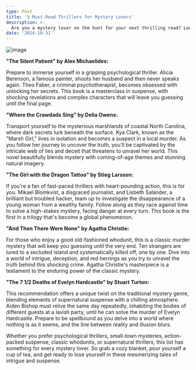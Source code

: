 ```yaml
---
type: Post
title: '5 Must-Read Thrillers for Mystery Lovers'
description: >-
  Are you a mystery lover on the hunt for your next thrilling read? Look no further, as we've curated a list of five must read mysteries that will keep you on the edge of your seat from start to finish.
date: '2024-10-31'
---
```

![image](/images/02.webp)

**"The Silent Patient" by Alex Michaelides:**

Prepare to immerse yourself in a gripping psychological thriller. Alicia Berenson, a famous painter, shoots her husband and then never speaks again. Theo Faber, a criminal psychotherapist, becomes obsessed with unlocking her secrets. This book is a masterclass in suspense, with shocking revelations and complex characters that will leave you guessing until the final page.

**"Where the Crawdads Sing" by Delia Owens:**

Transport yourself to the mysterious marshlands of coastal North Carolina, where dark secrets lurk beneath the surface. Kya Clark, known as the "Marsh Girl," lives in isolation and becomes a suspect in a local murder. As you follow her journey to uncover the truth, you'll be captivated by the intricate web of lies and deceit that threatens to unravel her world. This novel beautifully blends mystery with coming-of-age themes and stunning natural imagery.

**"The Girl with the Dragon Tattoo" by Stieg Larsson:**

If you're a fan of fast-paced thrillers with heart-pounding action, this is for you. Mikael Blomkvist, a disgraced journalist, and Lisbeth Salander, a brilliant but troubled hacker, team up to investigate the disappearance of a young woman from a wealthy family. Follow along as they race against time to solve a high-stakes mystery, facing danger at every turn. This book is the first in a trilogy that's become a global phenomenon.

**"And Then There Were None" by Agatha Christie:**

For those who enjoy a good old-fashioned whodunit, this is a classic murder mystery that will keep you guessing until the very end. Ten strangers are lured to a secluded island and systematically killed off, one by one. Dive into a world of intrigue, deception, and red herrings as you try to unravel the truth behind this shocking crime. Agatha Christie's masterpiece is a testament to the enduring power of the classic mystery.

**"The 7 1/2 Deaths of Evelyn Hardcastle" by Stuart Turton:**

This recommendation offers a unique twist on the traditional mystery genre, blending elements of supernatural suspense with a chilling atmosphere. Aiden Bishop must relive the same day repeatedly, inhabiting the bodies of different guests at a lavish party, until he can solve the murder of Evelyn Hardcastle. Prepare to be spellbound as you delve into a world where nothing is as it seems, and the line between reality and illusion blurs.

Whether you prefer psychological thrillers, small-town mysteries, action-packed suspense, classic whodunits, or supernatural thrillers, this list has something for every mystery lover. So grab a cozy blanket, pour yourself a cup of tea, and get ready to lose yourself in these mesmerizing tales of intrigue and suspense.